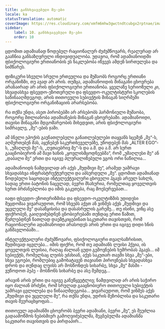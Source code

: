```yaml
---
title: განსხვავებული მე-ები
locale: ka
statusTranslation: automatic
coverImage: https://res.cloudinary.com/xmfm6mhw3gwctndtcubgx2rptnae/image/upload/v1740468922/small_cover_tratado_de_psicologia_revolucionaria_a4c0dca4e0.webp
sidebar:
    label: 10. განსხვავებული მე-ები
    order: 10
---
```

ცდომით ადამიანად წოდებულ რაციონალურ ძუძუმწოვარს, რეალურად არ გააჩნია განსაზღვრული ინდივიდუალობა. უდავოა, რომ ადამიანოიდში ფსიქოლოგიური ერთიანობის ეს ნაკლებობა იწვევს ამდენ სირთულესა და სიმწარეს.

ფიზიკური სხეული სრული ერთეულია და მუშაობს როგორც ერთიანი ორგანიზმი, თუ ავად არ არის. თუმცა, ადამიანოიდის შინაგანი ცხოვრება არანაირად არ არის ფსიქოლოგიური ერთიანობა. ყველაზე სერიოზული კი, სხვადასხვა ფსევდო-ეზოთერული და ფსევდო-ოკულტისტური სკოლების საწინააღმდეგოდ, არის თითოეული სუბიექტის შინაგან სიღრმეში ფსიქოლოგიური ორგანიზაციის არარსებობა.

რა თქმა უნდა, ასეთ პირობებში არ არსებობს ჰარმონიული მუშაობა, როგორც მთლიანობა ადამიანების შინაგან ცხოვრებაში. ადამიანოიდი, თავისი შინაგანი მდგომარეობის მიხედვით, არის ფსიქოლოგიური სიმრავლე, „მე“-ების ჯამი.

ამ ბნელი ეპოქის გაუნათლებელი განათლებულები თაყვანს სცემენ „მე“-ს, აღმერთებენ მას, აყენებენ საკურთხეველებზე, უწოდებენ მას „ALTER EGO“-ს, „უმაღლეს მე“-ს, „ღვთაებრივ მე“-ს და ა.შ. და ა.შ. არ სურთ გააცნობიერონ ამ შავი ხანის „ყოვლისმცოდნეებმა“, რომ „უმაღლესი მე“ ან „დაბალი მე“ ერთი და იგივე პლურალიზებული ეგოს ორი ნაწილია...

ადამიანოიდს ნამდვილად არ აქვს „მუდმივი მე“, არამედ უამრავი სხვადასხვა ინფრასტრუქტურული და აბსურდული „მე“. ცდომით ადამიანად წოდებული საცოდავი ინტელექტუალური ცხოველი ჰგავს არეულ სახლს, სადაც ერთი ბატონის ნაცვლად, ბევრი მსახურია, რომელთაც ყოველთვის სურთ ბრძანებლობა და იმის გაკეთება, რაც მოესურვებათ...

იაფი ფსევდო-ეზოთერიზმისა და ფსევდო-ოკულტიზმის უდიდესი შეცდომაა ვივარაუდოთ, რომ სხვებს აქვთ ან ვინმეს აქვს „მუდმივი და უცვლელი მე“ დასაწყისისა და დასასრულის გარეშე... თუ ისინი, ვინც ასე ფიქრობენ, გაიღვიძებდნენ ცნობიერებაში თუნდაც ერთი წამით, შეძლებდნენ ნათლად დაემტკიცებინათ საკუთარი თავისთვის, რომ რაციონალური ადამიანოიდი არასოდეს არის ერთი და იგივე დიდი ხნის განმავლობაში...

ინტელექტუალური ძუძუმწოვარი, ფსიქოლოგიური თვალსაზრისით, მუდმივად იცვლება... იმის ფიქრი, რომ თუ ადამიანს ლუისი ჰქვია, ის ყოველთვის ლუისია, რაღაც ძალიან ცუდი გემოვნების ხუმრობას ჰგავს... იმ სუბიექტს, რომელსაც ლუისს ეძახიან, აქვს საკუთარ თავში სხვა „მე“-ები, სხვა ეგოები, რომლებიც გამოხატავენ თავიანთ პიროვნებას სხვადასხვა დროს და თუნდაც ლუისს არ მოსწონდეს სიხარბე, სხვა „მე“ მასში - ვუწოდოთ პეპე - მოსწონს სიხარბე და ასე შემდეგ...

არავინ არის ერთი და იგივე განუწყვეტლივ; ნამდვილად არ არის საჭირო იყო ძალიან ბრძენი, რომ სრულად გააცნობიერო თითოეული სუბიექტის უამრავი ცვლილება და წინააღმდეგობა... ვივარაუდოთ, რომ ვინმეს აქვს „მუდმივი და უცვლელი მე“, რა თქმა უნდა, უდრის მეზობლისა და საკუთარი თავის შეურაცხყოფას...

თითოეულ ადამიანში ცხოვრობს ბევრი ადამიანი, ბევრი „მე“, ეს შეუძლია გადაამოწმოს ნებისმიერ გამოღვიძებულმა, შეგნებულმა ადამიანმა საკუთარი თავისთვის და პირდაპირ...

